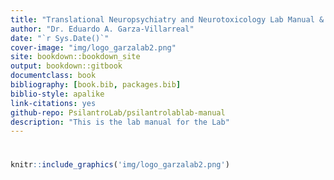 ---
title: "Translational Neuropsychiatry and Neurotoxicology Lab Manual & Code of Conduct"
author: "Dr. Eduardo A. Garza-Villarreal"
date: "`r Sys.Date()`"
cover-image: "img/logo_garzalab2.png"
site: bookdown::bookdown_site
output: bookdown::gitbook
documentclass: book
bibliography: [book.bib, packages.bib]
biblio-style: apalike
link-citations: yes
github-repo: PsilantroLab/psilantrolablab-manual
description: "This is the lab manual for the Lab"
---
#  {-}

```{r, echo=FALSE}
knitr::include_graphics('img/logo_garzalab2.png')
```